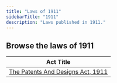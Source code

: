 ```yaml
---
title: "Laws of 1911"
sidebarTitle: "1911"
description: "Laws published in 1911."
---
```


## Browse the laws of 1911

| Act Title |
|-----------|
| [The Patents And Designs Act, 1911](/laws/act-94) |
